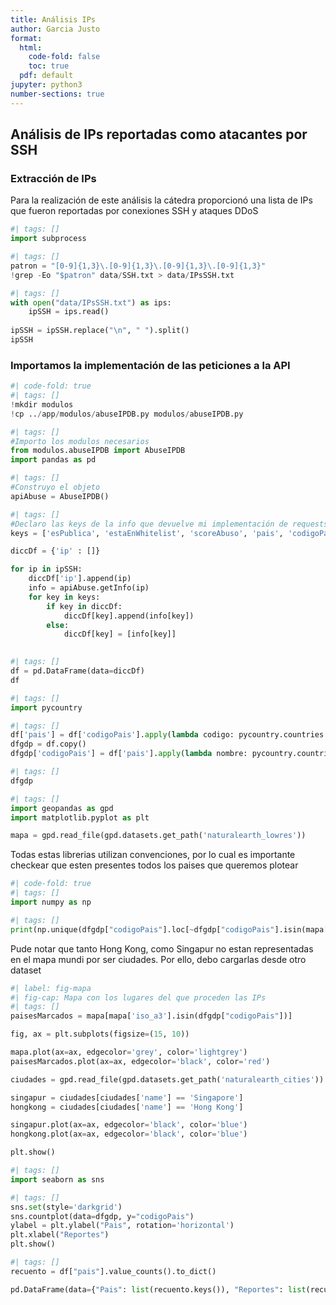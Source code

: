 ```yaml
---
title: Análisis IPs
author: Garcia Justo
format:
  html:
    code-fold: false
    toc: true
  pdf: default
jupyter: python3
number-sections: true
---
```


## Análisis de IPs reportadas como atacantes por SSH
### Extracción de IPs
Para la realización de este análisis la cátedra proporcionó una lista de IPs que fueron reportadas por conexiones SSH y ataques DDoS

```python
#| tags: []
import subprocess
```

```python
#| tags: []
patron = "[0-9]{1,3}\.[0-9]{1,3}\.[0-9]{1,3}\.[0-9]{1,3}"
!grep -Eo "$patron" data/SSH.txt > data/IPsSSH.txt
```

```python
#| tags: []
with open("data/IPsSSH.txt") as ips:
    ipSSH = ips.read()
    
ipSSH = ipSSH.replace("\n", " ").split()
ipSSH
```

### Importamos la implementación de las peticiones a la API

```python
#| code-fold: true
#| tags: []
!mkdir modulos
!cp ../app/modulos/abuseIPDB.py modulos/abuseIPDB.py
```

```python
#| tags: []
#Importo los modulos necesarios
from modulos.abuseIPDB import AbuseIPDB
import pandas as pd
```

```python
#| tags: []
#Construyo el objeto
apiAbuse = AbuseIPDB()
```

```python
#| tags: []
#Declaro las keys de la info que devuelve mi implementación de requests
keys = ['esPublica', 'estaEnWhitelist', 'scoreAbuso', 'pais', 'codigoPais']

diccDf = {'ip' : []}

for ip in ipSSH:
    diccDf['ip'].append(ip)
    info = apiAbuse.getInfo(ip)
    for key in keys:
        if key in diccDf:
            diccDf[key].append(info[key])
        else:
            diccDf[key] = [info[key]]
    
```

```python
#| tags: []
df = pd.DataFrame(data=diccDf)
df
```

```python
#| tags: []
import pycountry
```

```python
#| tags: []
df['pais'] = df['codigoPais'].apply(lambda codigo: pycountry.countries.get(alpha_2=codigo).name)
dfgdp = df.copy()
dfgdp['codigoPais'] = df['pais'].apply(lambda nombre: pycountry.countries.search_fuzzy(nombre)[0].alpha_3)
```

```python
#| tags: []
dfgdp
```

```python
#| tags: []
import geopandas as gpd
import matplotlib.pyplot as plt

mapa = gpd.read_file(gpd.datasets.get_path('naturalearth_lowres'))
```

::: {.callout-note header=false}
Todas estas librerias utilizan convenciones, por lo cual es importante checkear que esten presentes todos los paises que queremos plotear
:::

```python
#| code-fold: true
#| tags: []
import numpy as np
```

```python
#| tags: []
print(np.unique(dfgdp["codigoPais"].loc[~dfgdp["codigoPais"].isin(mapa["iso_a3"])]))
```





Pude notar que tanto Hong Kong, como Singapur no estan representadas en el mapa mundi por ser ciudades. Por ello, debo cargarlas desde otro dataset



```python
#| label: fig-mapa
#| fig-cap: Mapa con los lugares del que proceden las IPs
#| tags: []
paisesMarcados = mapa[mapa['iso_a3'].isin(dfgdp["codigoPais"])]

fig, ax = plt.subplots(figsize=(15, 10))

mapa.plot(ax=ax, edgecolor='grey', color='lightgrey')
paisesMarcados.plot(ax=ax, edgecolor='black', color='red')

ciudades = gpd.read_file(gpd.datasets.get_path('naturalearth_cities'))

singapur = ciudades[ciudades['name'] == 'Singapore']
hongkong = ciudades[ciudades['name'] == 'Hong Kong']

singapur.plot(ax=ax, edgecolor='black', color='blue')
hongkong.plot(ax=ax, edgecolor='black', color='blue')

plt.show()
```

```python
#| tags: []
import seaborn as sns
```

```python
#| tags: []
sns.set(style='darkgrid')
sns.countplot(data=dfgdp, y="codigoPais")
ylabel = plt.ylabel("Pais", rotation='horizontal')
plt.xlabel("Reportes")
plt.show()
```

```python
#| tags: []
recuento = df["pais"].value_counts().to_dict()

pd.DataFrame(data={"Pais": list(recuento.keys()), "Reportes": list(recuento.values())})
```


